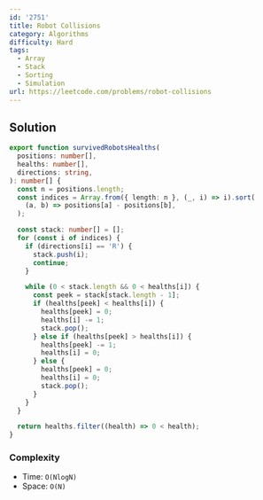 ```yaml
---
id: '2751'
title: Robot Collisions
category: Algorithms
difficulty: Hard
tags:
  - Array
  - Stack
  - Sorting
  - Simulation
url: https://leetcode.com/problems/robot-collisions
---
```


## Solution

```typescript showLineNumbers
export function survivedRobotsHealths(
  positions: number[],
  healths: number[],
  directions: string,
): number[] {
  const n = positions.length;
  const indices = Array.from({ length: n }, (_, i) => i).sort(
    (a, b) => positions[a] - positions[b],
  );

  const stack: number[] = [];
  for (const i of indices) {
    if (directions[i] == 'R') {
      stack.push(i);
      continue;
    }

    while (0 < stack.length && 0 < healths[i]) {
      const peek = stack[stack.length - 1];
      if (healths[peek] < healths[i]) {
        healths[peek] = 0;
        healths[i] -= 1;
        stack.pop();
      } else if (healths[peek] > healths[i]) {
        healths[peek] -= 1;
        healths[i] = 0;
      } else {
        healths[peek] = 0;
        healths[i] = 0;
        stack.pop();
      }
    }
  }

  return healths.filter((health) => 0 < health);
}
```

### Complexity

- Time: `O(NlogN)`
- Space: `O(N)`
